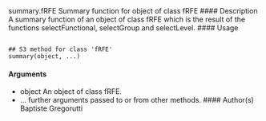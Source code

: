 summary.fRFE Summary function for object of class fRFE
#### Description
A summary function of an object of class fRFE which is the result of the functions selectFunctional,
selectGroup and selectLevel.
#### Usage 
<pre><code>
## S3 method for class 'fRFE'
summary(object, ...)
</code></pre>
#### Arguments
* object An object of class fRFE.
* ... further arguments passed to or from other methods.
#### Author(s)
Baptiste Gregorutti
